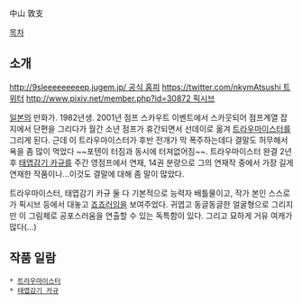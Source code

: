 中山 敦支 

[[목차]]

== 소개 ==
[[http://9sleeeeeeeeep.jugem.jp/ 공식 홈피]]
[[https://twitter.com/nkymAtsushi 트위터]]
[[http://www.pixiv.net/member.php?id=30872 픽시브]]

[[일본]]의 만화가. 1982년생. 2001년 점프 스카우트 이벤트에서 스카웃되어 점프계열 잡지에서 단편을 그리다가 월간 소년 점프가 휴간되면서 선데이로 옮겨 [[트라우마이스터]]를 그리게 된다. 근데 이 트라우마이스터가 후반 전개가 막 폭주하는데다 결말도 허무해서 욕을 좀 많이 먹었다 ~~포텐이 터짐과 동시에 터져없어짐~~. 트라우마이스터 완결 2년후 [[태엽감기 카규]]를 주간 영점프에서 연재, 14권 분량으로 그의 연재작 중에서 가장 길게 연재한 작품이나...이것도 결말에 대해 좀 말이 많았다.

트라우마이스터, 태엽감기 카규 둘 다 기본적으로 능력자 배틀물이고, 작가 본인 스스로가 픽시브 등에서 대놓고 [[죠죠러]]임을 보여주었다. 귀엽고 동글동글한 얼굴형으로 그리지만 이 그림체로 공포스러움을 연출할 수 있는 독특함이 있다. 그리고 묘하게 거유 여캐가 많다(…) 

== 작품 일람 ==
 * [[트라우마이스터]]
 * [[태엽감기 카규]]
